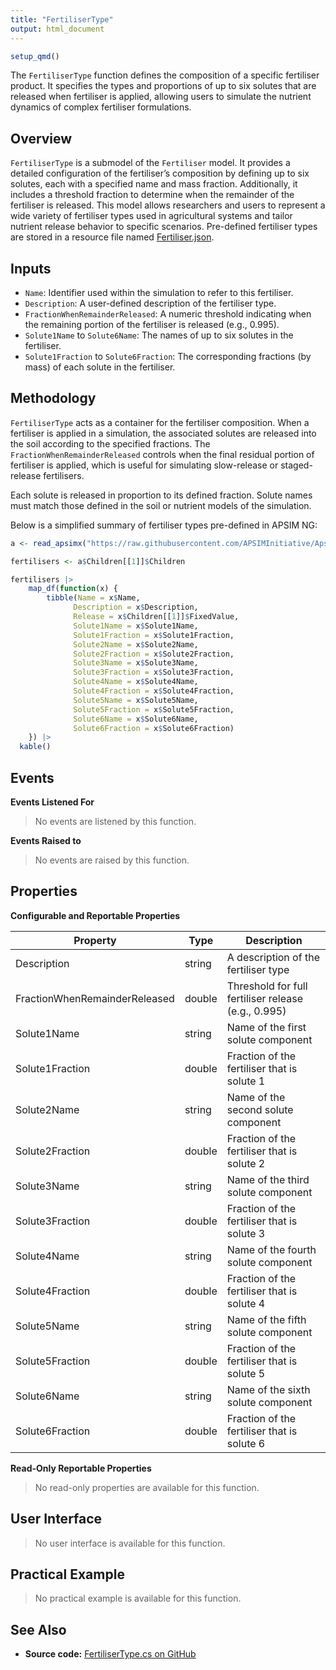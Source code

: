 ```yaml
---
title: "FertiliserType"
output: html_document
---
```


```r
setup_qmd()
```



The `FertiliserType` function defines the composition of a specific fertiliser product. It specifies the types and proportions of up to six solutes that are released when fertiliser is applied, allowing users to simulate the nutrient dynamics of complex fertiliser formulations.


## Overview

`FertiliserType` is a submodel of the `Fertiliser` model. It provides a detailed configuration of the fertiliser’s composition by defining up to six solutes, each with a specified name and mass fraction. Additionally, it includes a threshold fraction to determine when the remainder of the fertiliser is released. This model allows researchers and users to represent a wide variety of fertiliser types used in agricultural systems and tailor nutrient release behavior to specific scenarios. Pre-defined fertiliser types are stored in a resource file named [Fertiliser.json](https://raw.githubusercontent.com/APSIMInitiative/ApsimX/9c3f72cd2b7641de4f72463c427ccf3e5d85b8a3/Models/Resources/Fertiliser.json).

## Inputs

- `Name`: Identifier used within the simulation to refer to this fertiliser.
- `Description`: A user-defined description of the fertiliser type.
- `FractionWhenRemainderReleased`: A numeric threshold indicating when the remaining portion of the fertiliser is released (e.g., 0.995).
- `Solute1Name` to `Solute6Name`: The names of up to six solutes in the fertiliser.
- `Solute1Fraction` to `Solute6Fraction`: The corresponding fractions (by mass) of each solute in the fertiliser.


## Methodology

`FertiliserType` acts as a container for the fertiliser composition. When a fertiliser is applied in a simulation, the associated solutes are released into the soil according to the specified fractions. The `FractionWhenRemainderReleased` controls when the final residual portion of fertiliser is applied, which is useful for simulating slow-release or staged-release fertilisers.

Each solute is released in proportion to its defined fraction. Solute names must match those defined in the soil or nutrient models of the simulation.

Below is a simplified summary of fertiliser types pre-defined in APSIM NG:


```r

a <- read_apsimx("https://raw.githubusercontent.com/APSIMInitiative/ApsimX/9c3f72cd2b7641de4f72463c427ccf3e5d85b8a3/Models/Resources/Fertiliser.json")

fertilisers <- a$Children[[1]]$Children

fertilisers |> 
    map_df(function(x) {
        tibble(Name = x$Name,
              Description = x$Description,
              Release = x$Children[[1]]$FixedValue,
              Solute1Name = x$Solute1Name,
              Solute1Fraction = x$Solute1Fraction,
              Solute2Name = x$Solute2Name,
              Solute2Fraction = x$Solute2Fraction,
              Solute3Name = x$Solute3Name,
              Solute3Fraction = x$Solute3Fraction,
              Solute4Name = x$Solute4Name,
              Solute4Fraction = x$Solute4Fraction,
              Solute5Name = x$Solute5Name,
              Solute5Fraction = x$Solute5Fraction,
              Solute6Name = x$Solute6Name,
              Solute6Fraction = x$Solute6Fraction)
    }) |> 
  kable()


```


## Events

**Events Listened For**

> No events are listened by this function.

**Events Raised to**

> No events are raised by this function.

## Properties

**Configurable and Reportable Properties**

| Property                    | Type    | Description                                                                 |
|-----------------------------|---------|-----------------------------------------------------------------------------|
| Description                 | string  | A description of the fertiliser type                                        |
| FractionWhenRemainderReleased | double  | Threshold for full fertiliser release (e.g., 0.995)                         |
| Solute1Name                 | string  | Name of the first solute component                                          |
| Solute1Fraction             | double  | Fraction of the fertiliser that is solute 1                                 |
| Solute2Name                 | string  | Name of the second solute component                                         |
| Solute2Fraction             | double  | Fraction of the fertiliser that is solute 2                                 |
| Solute3Name                 | string  | Name of the third solute component                                          |
| Solute3Fraction             | double  | Fraction of the fertiliser that is solute 3                                 |
| Solute4Name                 | string  | Name of the fourth solute component                                         |
| Solute4Fraction             | double  | Fraction of the fertiliser that is solute 4                                 |
| Solute5Name                 | string  | Name of the fifth solute component                                          |
| Solute5Fraction             | double  | Fraction of the fertiliser that is solute 5                                 |
| Solute6Name                 | string  | Name of the sixth solute component                                          |
| Solute6Fraction             | double  | Fraction of the fertiliser that is solute 6                                 |

**Read-Only Reportable Properties**

> No read-only properties are available for this function.

## User Interface

> No user interface is available for this function.

## Practical Example

> No practical example is available for this function.

## See Also

* **Source code:** [FertiliserType.cs on GitHub](http://github.com/APSIMInitiative/ApsimX/blob/master/Models/Management/FertiliserType.cs)


